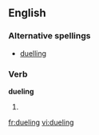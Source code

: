 ==English==

===Alternative spellings===
* [[duelling]] {{UK}}

===Verb===
'''dueling'''

# {{present participle of|[[duel]]}}

[[fr:dueling]]
[[vi:dueling]]